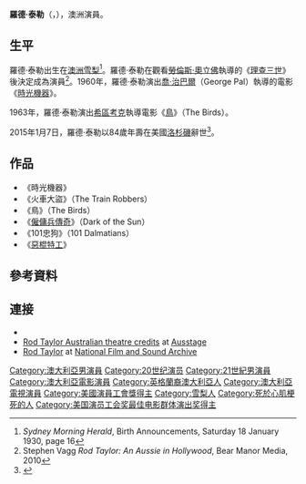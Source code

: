 {{Infobox person
| image        = Rod Taylor - 1963.jpg
| name         = Rod Taylor
| image_size   =
| caption      = 
| birth_name   = Rodney Sturt Taylor
| birth_date   = {{Birth date |1930|01|11|df=yes}}
| birth_place  = [[澳大利亞|澳大利亞]][[新南威爾斯州|新南威爾斯州]][[悉尼|雪梨]]
| ethnicity    = 
| death_date   = {{death date and age|2015|01|07|1930|01|11|df=yes}}
| death_place  = [[美國|美國]][[加利福尼亞州|加利福尼亞州]][[洛杉磯|洛杉磯]]
| death_cause  = [[心肌梗塞|心肌梗塞]]
| education    = [[帕拉馬塔高中|帕拉馬塔高中]]
| occupation   = 演員
| years_active = 1951–2015
| spouse       = {{marriage|佩姬·威廉斯|1951|1954}}<br />{{marriage|瑪麗·希蓮|1963|1969}}<br />{{marriage|卡羅爾·喜久|1980|2015}} <small>（羅德·泰勒逝世）</small>
| children     = 費莉西亞·泰勒（Felicia Taylor，1964年出生）
| website      =
}}
'''羅德·泰勒'''（{{Lang-en|Rod Taylor}}，{{bd|1930年|1月11日|2015年|1月7日|catIdx=Rod Taylor}}），澳洲演員。

==生平==
羅德·泰勒出生在[[澳洲|澳洲]][[悉尼|雪梨]]<ref>''Sydney Morning Herald'', Birth Announcements, Saturday 18 January 1930, page 16</ref>。羅德·泰勒在觀看[[勞倫斯·奧立佛|勞倫斯·奧立佛]]執導的《[[理查三世_(戲劇)|理查三世]]》後決定成為演員<ref>Stephen Vagg ''Rod Taylor: An Aussie in Hollywood'', Bear Manor Media, 2010</ref>。1960年，羅德·泰勒演出[[喬·治巴爾|喬·治巴爾]]（George Pal）執導的電影《[[時間機器_(1960年電影)|時光機器]]》。

1963年，羅德·泰勒演出[[希區考克|希區考克]]執導電影《[[鳥_(電影)|鳥]]》（The Birds）。

2015年1月7日，羅德·泰勒以84歲年壽在美國[[洛杉磯|洛杉磯]]辭世<ref>{{cite web |url=http://variety.com/2015/film/news/rod-taylor-dead-the-bird-the-time-machine-1201396390/ |title=Rod Taylor, ‘The Birds’ and ‘The Time Machine’ Star, Dies at 84 |publisher=''Variety'' |date=8 January 2015 |accessdate=8 January 2015 |archive-date=2015-01-11 |archive-url=https://web.archive.org/web/20150111231548/http://variety.com/2015/film/news/rod-taylor-dead-the-bird-the-time-machine-1201396390/ |dead-url=no }}</ref>。

==作品==
*《時光機器》
*《火車大盜》（The Train Robbers）
*《鳥》（The Birds）
*《[[僱傭兵傳奇|僱傭兵傳奇]]》（Dark of the Sun）
*《101忠狗》（101 Dalmatians）
*《[[惡棍特工|惡棍特工]]》

==參考資料==
{{reflist|colwidth=30em}}

==連接==
*{{IMDb name|0001792}}
*[http://www.ausstage.edu.au/indexdrilldown.jsp?xcid=59&f_contrib_id=228598&f_event_id=12915 Rod Taylor Australian theatre credits] {{Wayback|url=http://www.ausstage.edu.au/indexdrilldown.jsp?xcid=59&f_contrib_id=228598&f_event_id=12915 |date=20120322194413 }} at [[Ausstage|Ausstage]]
*[http://colsearch.nfsa.gov.au/nfsa/search/summary/summary.w3p;adv=;group=;groupequals=;page=0;parentid=;query=Person%3A%22%2FPerson%2Fkey%2F23927-1%22;querytype=;resCount=10 Rod Taylor] at [[National_Film_and_Sound_Archive|National Film and Sound Archive]]
{{2001至2010年美国演员工会奖最佳电影群体演出奖}}
{{Authority control}}
{{DEFAULTSORT:Taylor, Rod}}
[[Category:澳大利亞男演員|Category:澳大利亞男演員]]
[[Category:20世纪演员|Category:20世纪演员]]
[[Category:21世紀男演員|Category:21世紀男演員]]
[[Category:澳大利亞電影演員|Category:澳大利亞電影演員]]
[[Category:英格蘭裔澳大利亞人|Category:英格蘭裔澳大利亞人]]
[[Category:澳大利亞電視演員|Category:澳大利亞電視演員]]
[[Category:美國演員工會獎得主|Category:美國演員工會獎得主]]
[[Category:雪梨人|Category:雪梨人]]
[[Category:死於心肌梗死的人|Category:死於心肌梗死的人]]
[[Category:美国演员工会奖最佳电影群体演出奖得主|Category:美国演员工会奖最佳电影群体演出奖得主]]